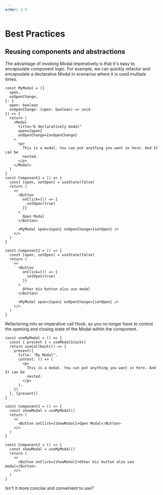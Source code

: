 ```yaml
---
order: 2.9
---
```


# Best Practices

## Reusing components and abstractions

The advantage of invoking Modal imperatively is that it's easy to encapsulate component logic. For example, we can quickly refactor and encapsulate a declarative Modal in scenarios where it is used multiple times.

```tsx
const MyModal = ({
  open,
  onOpenChange,
}: {
  open: boolean
  onOpenChange: (open: boolean) => void
}) => {
  return (
    <Modal
      title="A declaratively modal"
      open={open}
      onOpenChange={onOpenChange}
    >
      <p>
        This is a modal. You can put anything you want in here. And It can be
        nested.
      </p>
    </Modal>
  )
}
const Component1 = () => {
  const [open, setOpen] = useState(false)
  return (
    <>
      <Button
        onClick={() => {
          setOpen(true)
        }}
      >
        Open Modal
      </Button>

      <MyModal open={open} onOpenChange={setOpen} />
    </>
  )
}

const Component2 = () => {
  const [open, setOpen] = useState(false)
  return (
    <>
      <Button
        onClick={() => {
          setOpen(true)
        }}
      >
        Other biz button also use modal
      </Button>

      <MyModal open={open} onOpenChange={setOpen} />
    </>
  )
}
```

Refactoring into an imperative call Hook, so you no longer have to control the opening and closing state of the Modal within the component.

```tsx
const useMyModal = () => {
  const { present } = useModalStack()
  return useCallback(() => {
    present({
      title: "My Modal",
      content: () => (
        <p>
          This is a modal. You can put anything you want in here. And It can be
          nested.
        </p>
      ),
    })
  }, [present])
}

const Component1 = () => {
  const showModal = useMyModal()
  return (
    <>
      <Button onClick={showModal}>Open Modal</Button>
    </>
  )
}

const Component2 = () => {
  const showModal = useMyModal()
  return (
    <>
      <Button onClick={showModal}>Other biz button also use modal</Button>
    </>
  )
}
```

Isn't it more concise and convenient to use?
